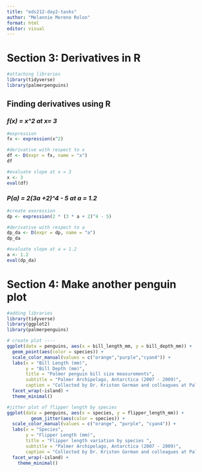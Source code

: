 ```yaml
---
title: "eds212-day2-tasks"
author: "Melannie Moreno Rolon"
format: html
editor: visual
---
```


# Section 3: Derivatives in R

```r
#attaching libraries
library(tidyverse)
library(palmerpenguins)
```

## Finding derivatives using R

### *f(x) = x\^2 at x= 3*

```r
#expression
fx <- expression(x^2)

#derivative with respect to x
df <- D(expr = fx, name = "x")
df

#evaluate slope at x = 3
x <- 3
eval(df)
```

### *P(a) = 2(3a +2)\^4 - 5 at a = 1.2*

```r
#create exoression
dp <- expression(2 * (3 * a + 2)^4 - 5)

#derivative with respect to a 
dp_da <- D(expr = dp, name = "a")
dp_da

#evaluate slope at a = 1.2
a <- 1.2
eval(dp_da)
```

# Section 4: Make another penguin plot

```r
#adding libraries
library(tidyverse)
library(ggplot2)
library(palmerpenguins)
```

```r

# create plot ----
ggplot(data = penguins, aes(x = bill_length_mm, y = bill_depth_mm)) +
  geom_point(aes(color = species)) +
  scale_color_manual(values = c("orange","purple","cyan4")) +
  labs(x = "Bill Length (mm)",
       y = "Bill Depth (mm)",
       title = "Palmer penguin bill size measurements",
       subtitle = "Palmer Archipelago, Antarctica (2007 - 2009)",
       caption = "Collected by Dr. Kristen Gorman and colleagues at Palmer Station LTER") +
  facet_wrap(~island) +
  theme_minimal()
```

```r
#jitter plot of flipper length by species
ggplot(data = penguins, aes(x = species, y = flipper_length_mm)) + 
         geom_jitter(aes(color = species)) + 
  scale_color_manual(values = c("orange", "purple", "cyan4")) + 
  labs(x = "Species",
       y = "Flipper Length (mm)",
       title = "Flipper length variation by species ",
       subtitle = "Palmer Archipelago, Antarctica (2007 - 2009)",
       caption = "Collected by Dr. Kristen Gorman and colleagues at Palmer Station LTER") +
  facet_wrap(~island) + 
    theme_minimal()
```
